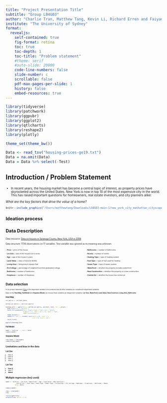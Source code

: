 ```yaml
---
title: "Project Presentation Title"
subtitle: "Group L04G03"
author: "Charlie Tran, Matthew Tang, Kevin Li, Richard Erren and Faiyad Ahmed"
institute: "The University of Sydney"
format: 
  revealjs:
    self-contained: true
    fig-format: retina
    toc: true
    toc-depth: 1
    toc-title: "Problem statement"
    #theme: serif
    #auto-slide: 20000
    code-line-numbers: false
    slide-number: c
    scrollable: false
    pdf-max-pages-per-slide: 1
    history: false
    embed-resources: true
---
```


```r
library(tidyverse)
library(patchwork)
library(ggpubr)
library(ggplot2)
library(qtlcharts)
library(reshape2)
library(plotly)

theme_set(theme_bw())

Data <- read_tsv("housing-prices-ge19.txt")
Data = na.omit(Data)
Data = Data %>% select(-Test)
```

## Introduction / Problem Statement

<div style="font-size:0.7em;">

-   In recent years, the housing market has become a central topic of interest, as property prices have skyrocketed across the United States. New York is now in top 10 of the most expensive city in the world. This has raised important questions for homeowners, real estate investors, and city planners alike:

*What are the key factors that drive the value of a home?*

```r
knitr::include_graphics("/Users/matthewtang/Downloads/L04G03-main-1/new_york_city_manhattan_cityscape.jpg")

```

## Ideation process

## Data Description

<div style="font-size:0.7em;">

Data resource: [Data on houses in Saratoga County, New York, USA in 2006](https://dasl.datadescription.com/datafile/housing-prices-ge19)

Data structure: 1734 observations on 17 variables. Test variable was ignored as its meaning was unknown.

::: columns
::: {.column width="50%" style="font-size: 0.8em;"}
\- **Price** = price of the house

\- **Lot.Size** = size of the house's lot in acres

\- **Age** = age of the house in years

\- **Land.Value** = value of land (in \$USD)

\- **Living.Area** = living area in square feet

\- **Pct.College** = percentage of neighborhood that graduated college

\- **Bedrooms** = number of bedrooms

\- **Fireplaces** = number of fireplaces
:::

::: {.column width="50%" style="font-size: 0.8em;"}
\- **Bathrooms** = number of bathrooms

\- **Rooms** = number of rooms

\- **Heating.Type** = type of heating system

\- **Fuel.Type** = type of fuel used for heating

\- **Sewer.Type** = type of sewer system

\- **Waterfront** = whether the property includes waterfront

\- **New.Construction** = whether the property is a new construction

\- **Central.Air** = whether the house has central air
:::
:::

## Data selection

<div style="font-size:0.7em;">

In our project statement, [Price]{.underline} is the dependent variable to be predicted and all other variables are considered independent variables.

Base on the **Heat Map, Full Model** and **Stepwise Model**, we choose these variables as independent variables: **Lot.Size, Waterfront, Land.Value, New.Construct, Living.Area, Bathrooms**

::: {layout-ncol="3"}
### Heat Map
:::

```r
cor_matrix <- cor(heat_data)

melted_cor_matrix <- melt(cor_matrix)

heatmap_plot <- ggplot(data = melted_cor_matrix, aes(Var1, Var2, fill = value)) +
  geom_tile(color = "white") +
  scale_fill_gradient2(low = "blue", high = "red", mid = "white", 
                       midpoint = 0, limit = c(-1, 1), space = "Lab", 
                       name="Correlation") +
  theme_minimal() + 
  theme(axis.text.x = element_text(angle = 90, vjust = 1, 
                                   size = 9, hjust = 1)) +
  coord_fixed()

ggplotly(heatmap_plot)

```

::: {layout-ncol="3"}
### Full Model
:::

```r
model = lm(Price ~ ., data = Data)
summary(model)
```

::: {layout-ncol="3"}
### Stepwise Model
:::

```r
step_model = step(model)
summary(step_model)
```

## 

## Limitations and bias in the data

::: {layout-ncol="2"}
### List One

-   [Item A]{.blue}
-   [Item B]{.red}
-   [Item C]{.purple}
-   Item D

### List Two

-   **Item X**
-   *Item Y*
-   ~~Item Z~~
:::

## 

## Multiple regression (lm() used)

```r
model <- lm(Price ~ Lot.Size + Waterfront + Age + Land.Value + New.Construct + 
              Central.Air + Fuel.Type + Heat.Type + Sewer.Type + Living.Area + Pct.College + Bedrooms + Fireplaces + Bathrooms + Rooms, 
            data = Data)

summary(model)
```

```r
step = step(model)
step
```

```r
library(ggfortify)
autoplot(step, which = 1:2)
```
